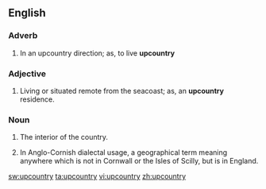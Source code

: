 ==English==

===Adverb===
{{infl|en|adverb}}

# {{colloquial}} In an upcountry direction; as, to live '''upcountry'''

===Adjective===
{{infl|en|adjective}}

# {{colloquial}} Living or situated remote from the seacoast; as, an '''upcountry''' residence.

===Noun===
{{infl|en|noun}}

# {{colloquial}} The interior of the country.
# In Anglo-Cornish dialectal usage, a geographical term meaning anywhere which is not in Cornwall or the Isles of Scilly, but is in England.{{fact}}


[[sw:upcountry]]
[[ta:upcountry]]
[[vi:upcountry]]
[[zh:upcountry]]